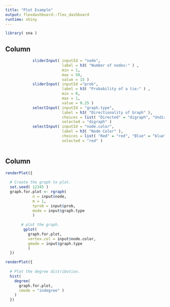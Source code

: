 ```yaml
---
title: "Plot Example"
output: flexdashboard::flex_dashboard
runtime: shiny
---
```


```r

library( sna )

```



Column {.sidebar}
-----------------------------------------------------------------------

```r

            sliderInput( inputId = "node",
                         label = h3( "Number of nodes:" ) ,
                         min = 1,
                         max = 50,
                         value = 15 )
            sliderInput( inputId ="prob",
                         label = h3( "Probability of a tie:" ) ,
                         min = 0,
                         max = 1,
                         value = 0.25 )
            selectInput( inputId = "graph.type", 
                         label = h3( "Directionality of Graph" ), 
                         choices = list( "Directed" = "digraph", "Undirected" = "graph" ), 
                         selected = "digraph" )
            selectInput( inputId = "node.color", 
                         label = h3( "Node Color" ), 
                         choices = list( "Red" = "red", "Blue" = "blue", "Green" = "green" ), 
                         selected = "red" )
            


```


Column
-----------------------------------------------------------------------

```r

renderPlot({
        
  # Create the graph to plot.
  set.seed( 12345 )
  graph.for.plot <- rgraph( 
            n = input$node, 
            m = 1, 
            tprob = input$prob,
            mode = input$graph.type
            )
  
       # plot the graph.
        gplot( 
          graph.for.plot,
          vertex.col = input$node.color, 
          gmode = input$graph.type 
          )
  })

```

```r

renderPlot({
  
  # Plot the degree distribution.
  hist( 
    degree( 
      graph.for.plot,
      cmode = "indegree" )
    )
  })

```

